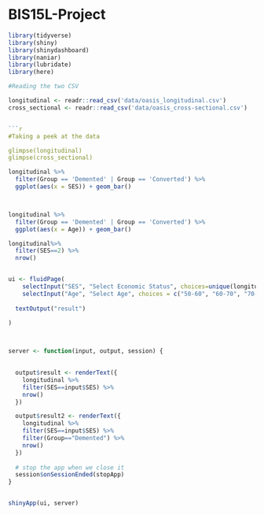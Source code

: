 # BIS15L-Project
```r
library(tidyverse)
library(shiny)
library(shinydashboard)
library(naniar)
library(lubridate)
library(here)

```

```r
#Reading the two CSV

longitudinal <- readr::read_csv('data/oasis_longitudinal.csv')
cross_sectional <- readr::read_csv('data/oasis_cross-sectional.csv')


```r
#Taking a peek at the data

glimpse(longitudinal)
glimpse(cross_sectional)
```
```r
longitudinal %>%
  filter(Group == 'Demented' | Group == 'Converted') %>%
  ggplot(aes(x = SES)) + geom_bar()



longitudinal %>%
  filter(Group == 'Demented' | Group == 'Converted') %>%
  ggplot(aes(x = Age)) + geom_bar()


```

```r

longitudinal%>%
  filter(SES==2) %>%
  nrow()


ui <- fluidPage(
    selectInput("SES", "Select Economic Status", choices=unique(longitudinal$SES)),
    selectInput("Age", "Select Age", choices = c("50-60", "60-70", "70-80", "80-90")),
                
  textOutput("result")
  
)



server <- function(input, output, session) {
  

  output$result <- renderText({
    longitudinal %>%
    filter(SES==input$SES) %>%
    nrow()
  })

  output$result2 <- renderText({
    longitudinal %>%
    filter(SES==input$SES) %>%
    filter(Group=="Demented") %>%
    nrow()
  })
  
  # stop the app when we close it
  session$onSessionEnded(stopApp)
}


shinyApp(ui, server)
  
```


